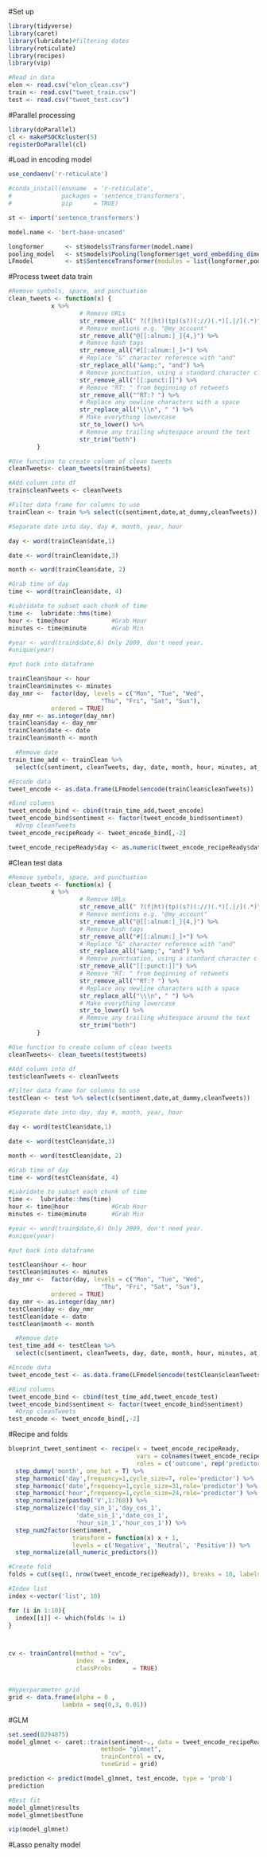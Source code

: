 #Set up 
```r
library(tidyverse)
library(caret)
library(lubridate)#filtering dates
library(reticulate)
library(recipes)
library(vip)

#Read in data
elon <- read.csv("elon_clean.csv")
train <- read.csv("tweet_train.csv")
test <- read.csv("tweet_test.csv")
```

#Parallel processing
```r
library(doParallel)
cl <- makePSOCKcluster(5)
registerDoParallel(cl)
```


#Load in encoding model
```r
use_condaenv('r-reticulate')

#conda_install(envname  = 'r-reticulate',
#              packages = 'sentence_transformers',
#              pip      = TRUE)

st <- import('sentence_transformers')

model.name <- 'bert-base-uncased'

longformer      <- st$models$Transformer(model.name)
pooling_model   <- st$models$Pooling(longformer$get_word_embedding_dimension())
LFmodel         <- st$SentenceTransformer(modules = list(longformer,pooling_model))
```


#Process tweet data train
```r
#Remove symbols, space, and punctuation
clean_tweets <- function(x) {
            x %>%
                    # Remove URLs
                    str_remove_all(" ?(f|ht)(tp)(s?)(://)(.*)[.|/](.*)") %>%
                    # Remove mentions e.g. "@my_account"
                    str_remove_all("@[[:alnum:]_]{4,}") %>%
                    # Remove hash tags
                    str_remove_all("#[[:alnum:]_]+") %>%
                    # Replace "&" character reference with "and"
                    str_replace_all("&amp;", "and") %>%
                    # Remove punctuation, using a standard character class
                    str_remove_all("[[:punct:]]") %>%
                    # Remove "RT: " from beginning of retweets
                    str_remove_all("^RT:? ") %>%
                    # Replace any newline characters with a space
                    str_replace_all("\\\n", " ") %>%
                    # Make everything lowercase
                    str_to_lower() %>%
                    # Remove any trailing whitespace around the text
                    str_trim("both")
        }

#Use function to create column of clean tweets
cleanTweets<- clean_tweets(train$tweets)

#Add column into df
train$cleanTweets <- cleanTweets

#Filter data frame for columns to use
trainClean <- train %>% select(c(sentiment,date,at_dummy,cleanTweets))

#Separate date into day, day #, month, year, hour

day <- word(trainClean$date,1)

date <- word(trainClean$date,3)

month <- word(trainClean$date, 2)

#Grab time of day
time <- word(trainClean$date, 4)

#Lubridate to subset each chunk of time
time <-  lubridate::hms(time)
hour <- time@hour            #Grab Hour 
minutes <- time@minute       #Grab Min

#year <- word(train$date,6) Only 2009, don't need year.  
#unique(year)

#put back into dataframe

trainClean$hour <- hour
trainClean$minutes <- minutes
day_nmr <-  factor(day, levels = c("Mon", "Tue", "Wed", 
                          "Thu", "Fri", "Sat", "Sun"),
            ordered = TRUE)
day_nmr <- as.integer(day_nmr)
trainClean$day <- day_nmr
trainClean$date <- date
trainClean$month <- month

  #Remove date 
train_time_add <- trainClean %>% 
  select(c(sentiment, cleanTweets, day, date, month, hour, minutes, at_dummy))

#Encode data
tweet_encode <- as.data.frame(LFmodel$encode(trainClean$cleanTweets))

#Bind columns 
tweet_encode_bind <- cbind(train_time_add,tweet_encode)
tweet_encode_bind$sentiment <- factor(tweet_encode_bind$sentiment)
  #Drop cleanTweets
tweet_encode_recipeReady <- tweet_encode_bind[,-2]

tweet_encode_recipeReady$day <- as.numeric(tweet_encode_recipeReady$date)
```

#Clean test data
```r
#Remove symbols, space, and punctuation
clean_tweets <- function(x) {
            x %>%
                    # Remove URLs
                    str_remove_all(" ?(f|ht)(tp)(s?)(://)(.*)[.|/](.*)") %>%
                    # Remove mentions e.g. "@my_account"
                    str_remove_all("@[[:alnum:]_]{4,}") %>%
                    # Remove hash tags
                    str_remove_all("#[[:alnum:]_]+") %>%
                    # Replace "&" character reference with "and"
                    str_replace_all("&amp;", "and") %>%
                    # Remove punctuation, using a standard character class
                    str_remove_all("[[:punct:]]") %>%
                    # Remove "RT: " from beginning of retweets
                    str_remove_all("^RT:? ") %>%
                    # Replace any newline characters with a space
                    str_replace_all("\\\n", " ") %>%
                    # Make everything lowercase
                    str_to_lower() %>%
                    # Remove any trailing whitespace around the text
                    str_trim("both")
        }

#Use function to create column of clean tweets
cleanTweets<- clean_tweets(test$tweets)

#Add column into df
test$cleanTweets <- cleanTweets

#Filter data frame for columns to use
testClean <- test %>% select(c(sentiment,date,at_dummy,cleanTweets))

#Separate date into day, day #, month, year, hour

day <- word(testClean$date,1)

date <- word(testClean$date,3)

month <- word(testClean$date, 2)

#Grab time of day
time <- word(testClean$date, 4)

#Lubridate to subset each chunk of time
time <-  lubridate::hms(time)
hour <- time@hour            #Grab Hour 
minutes <- time@minute       #Grab Min

#year <- word(train$date,6) Only 2009, don't need year.  
#unique(year)

#put back into dataframe

testClean$hour <- hour
testClean$minutes <- minutes
day_nmr <-  factor(day, levels = c("Mon", "Tue", "Wed", 
                          "Thu", "Fri", "Sat", "Sun"),
            ordered = TRUE)
day_nmr <- as.integer(day_nmr)
testClean$day <- day_nmr
testClean$date <- date
testClean$month <- month

  #Remove date 
test_time_add <- testClean %>% 
  select(c(sentiment, cleanTweets, day, date, month, hour, minutes, at_dummy))

#Encode data 
tweet_encode_test <- as.data.frame(LFmodel$encode(testClean$cleanTweets))

#Bind columns 
tweet_encode_bind <- cbind(test_time_add,tweet_encode_test)
tweet_encode_bind$sentiment <- factor(tweet_encode_bind$sentiment)
  #Drop cleanTweets
test_encode <- tweet_encode_bind[,-2]
```


#Recipe and folds 
```r
blueprint_tweet_sentiment <- recipe(x = tweet_encode_recipeReady,
                                    vars = colnames(tweet_encode_recipeReady), 
                                    roles = c('outcome', rep('predictor',774))) %>% 
  step_dummy('month', one_hot = T) %>% 
  step_harmonic('day',frequency=1,cycle_size=7, role='predictor') %>%
  step_harmonic('date',frequency=1,cycle_size=31,role='predictor') %>%
  step_harmonic('hour',frequency=1,cycle_size=24,role='predictor') %>%
  step_normalize(paste0('V',1:768)) %>%
  step_normalize(c('day_sin_1','day_cos_1',
                   'date_sin_1','date_cos_1',
                   'hour_sin_1','hour_cos_1')) %>%
  step_num2factor(sentinment,
                  transform = function(x) x + 1,
                  levels = c('Negative', 'Neutral', 'Positive')) %>% 
  step_normalize(all_numeric_predictors())

#Create fold 
folds = cut(seq(1, nrow(tweet_encode_recipeReady)), breaks = 10, labels = F)

#Index list
index <-vector('list', 10)

for (i in 1:10){
  index[[i]] <- which(folds != i)
}



cv <- trainControl(method = "cv",
                   index  = index,
                   classProbs      = TRUE)


#Hyperparameter grid 
grid <- data.frame(alpha = 0 , 
               lambda = seq(0,3, 0.01))
```

#GLM
```r
set.seed(0294875)
model_glmnet <- caret::train(sentiment~., data = tweet_encode_recipeReady,
                          method= "glmnet",
                          trainControl = cv,
                          tuneGrid = grid)

prediction <- predict(model_glmnet, test_encode, type = 'prob')
prediction

#Best fit 
model_glmnet$results
model_glmnet$bestTune

vip(model_glmnet)
```
#Lasso penalty model 
```r

```


